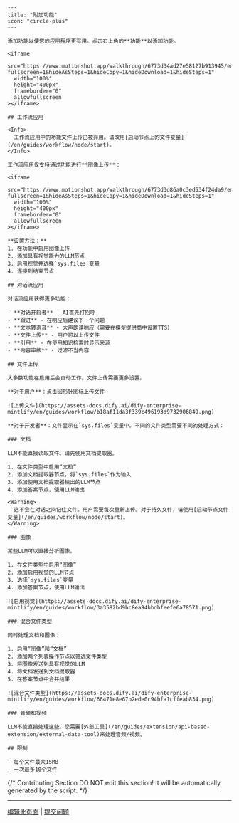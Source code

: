 ```mdx
---
title: "附加功能"
icon: "circle-plus"
---

添加功能以使您的应用程序更有用。点击右上角的**功能**以添加功能。

<iframe
  src="https://www.motionshot.app/walkthrough/6773d34ad27e58127b913945/embed?fullscreen=1&hideAsSteps=1&hideCopy=1&hideDownload=1&hideSteps=1"
  width="100%"
  height="400px"
  frameborder="0"
  allowfullscreen
></iframe>

## 工作流应用

<Info>
  工作流应用中的功能文件上传已被弃用。请改用[启动节点上的文件变量](/en/guides/workflow/node/start)。
</Info>

工作流应用仅支持通过功能进行**图像上传**：

<iframe
  src="https://www.motionshot.app/walkthrough/6773d3d86a0c3ed534f24da9/embed?fullscreen=1&hideAsSteps=1&hideCopy=1&hideDownload=1&hideSteps=1"
  width="100%"
  height="400px"
  frameborder="0"
  allowfullscreen
></iframe>

**设置方法：**
1. 在功能中启用图像上传
2. 添加具有视觉能力的LLM节点
3. 启用视觉并选择`sys.files`变量
4. 连接到结束节点

## 对话流应用

对话流应用获得更多功能：

- **对话开启者** - AI首先打招呼
- **跟进** - 在响应后建议下一个问题
- **文本转语音** - 大声朗读响应（需要在模型提供商中设置TTS）
- **文件上传** - 用户可以上传文件
- **引用** - 在使用知识检索时显示来源
- **内容审核** - 过滤不当内容

## 文件上传

大多数功能在启用后会自动工作。文件上传需要更多设置。

**对于用户**：点击回形针图标上传文件

![上传文件](https://assets-docs.dify.ai/dify-enterprise-mintlify/en/guides/workflow/b18af11da3f339c496193d9732906849.png)

**对于开发者**：文件显示在`sys.files`变量中。不同的文件类型需要不同的处理方式：

### 文档

LLM不能直接读取文件。请先使用文档提取器。

1. 在文件类型中启用“文档”
2. 添加文档提取器节点，将`sys.files`作为输入
3. 添加使用文档提取器输出的LLM节点
4. 添加答案节点，使用LLM输出

<Warning>
  这不会在对话之间记住文件。用户需要每次重新上传。对于持久文件，请使用[启动节点文件变量](/en/guides/workflow/node/start)。
</Warning>

### 图像

某些LLM可以直接分析图像。

1. 在文件类型中启用“图像”
2. 添加启用视觉的LLM节点
3. 选择`sys.files`变量
4. 添加答案节点，使用LLM输出

![启用视觉](https://assets-docs.dify.ai/dify-enterprise-mintlify/en/guides/workflow/3a3582bd9bc8ea94bbdbfeefe6a78571.png)

### 混合文件类型

同时处理文档和图像：

1. 启用“图像”和“文档”
2. 添加两个列表操作节点以筛选文件类型
3. 将图像发送到具有视觉的LLM
4. 将文档发送到文档提取器
5. 在答案节点中合并结果

![混合文件类型](https://assets-docs.dify.ai/dify-enterprise-mintlify/en/guides/workflow/66471e8e67b2ede0c94bfa1cffeab834.png)

### 音频和视频

LLM不能直接处理这些。您需要[外部工具](/en/guides/extension/api-based-extension/external-data-tool)来处理音频/视频。

## 限制

- 每个文件最大15MB
- 一次最多10个文件
```

{/*
Contributing Section
DO NOT edit this section!
It will be automatically generated by the script.
*/}

---

[编辑此页面](https://github.com/langgenius/dify-docs/edit/main/zh-hans/documzh-hanstation/pages/build/additional-features.mdx) | [提交问题](https://github.com/langgenius/dify-docs/issues/new?template=docs.yml)

